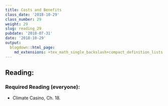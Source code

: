 ```yaml
---
title: Costs and Benefits
class_date: '2018-10-29'
class_number: 29
weight: 29
slug: reading_29
pubdate: '2018-07-31'
date: '2018-10-29'
output:
  blogdown::html_page:
    md_extensions: +tex_math_single_backslash+compact_definition_lists
---
```

## Reading:

### Required Reading (everyone):
* Climate Casino, Ch. 18.


